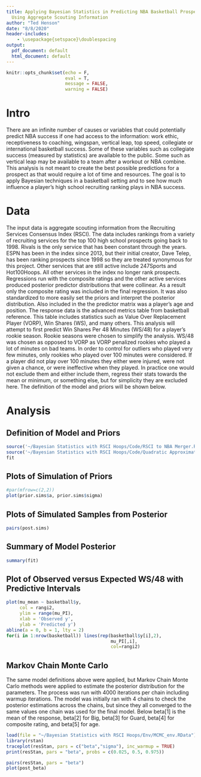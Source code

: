```yaml
---
title: Applying Bayesian Statistics in Predicting NBA Basketball Prospect Outcomes
  Using Aggregate Scouting Information
author: "Ted Henson"
date: "8/8/2020"
header-includes:
    - \usepackage{setspace}\doublespacing
output:
  pdf_document: default
  html_document: default
---
```


```r
knitr::opts_chunk$set(echo = F,
                      eval = T,
                      message = FALSE,
                      warning = FALSE)
```

# Intro
  There are an infinite number of causes or variables that could potentially predict NBA success if one had access to the information: work ethic, receptiveness to coaching, wingspan, vertical leap, top speed, collegiate or international basketball success. Some of these variables such as collegiate success (measured by statistics) are available to the public. Some such as vertical leap may be available to a team after a workout or NBA combine. This analysis is not meant to create the best possible predictions for a prospect as that would require a lot of time and resources. The goal is to apply Bayesian techniques in a basketball setting and to see how much influence a player's high school recruiting ranking plays in NBA success.

# Data
  The input data is aggregate scouting information from the Recruiting Services Consensus Index (RSCI). The data includes rankings from a variety of recruiting services for the top 100 high school prospects going back to 1998. Rivals is the only service that has been constant through the years. ESPN has been in the index since 2013, but their initial creator, Dave Telep, has been ranking prospects since 1998 so they are treated synonymous for this project. Other services that are still active include 247Sports and Hot100Hoops. All other services in the index no longer rank prospects. Regressions run with the composite ratings and the other active services produced posterior predictor distributions that were collinear. As a result only the composite rating was included in the final regression. It was also standardized to more easily set the priors and interpret the posterior distribution. Also included in the the predictor matrix was a player's age and position.
  The response data is the advanced metrics table from basketball reference. This table includes statistics such as Value Over Replacement Player (VORP), Win Shares (WS), and many others. This analysis will attempt to first predict Win Shares Per 48 Minutes (WS/48) for a player's rookie season. Rookie seasons were chosen to simplify the analysis. WS/48 was chosen as opposed to VORP as VORP penalized rookies who played a lot of minutes on bad teams. In order to control for outliers who played very few minutes, only rookies who played over 100 minutes were considered. If a player did not play over 100 minutes they either were injured, were not given a chance, or were ineffective when they played. In practice one would not exclude them and either include them, regress their stats towards the mean or minimum, or something else, but for simplicity they are excluded here. The definition of the model and priors will be shown below.


# Analysis
## Definition of Model and Priors
```r
source('~/Bayesian Statistics with RSCI Hoops/Code/RSCI to NBA Merger.R')
source('~/Bayesian Statistics with RSCI Hoops/Code/Quadratic Approximation.R')
fit
```
\newpage
## Plots of Simulation of Priors
```r
#par(mfrow=c(2,2))
plot(prior.sims$a, prior.sims$sigma)
```
\newpage

## Plots of Simulated Samples from Posterior

```r
pairs(post.sims)
```
\newpage

## Summary of Model Posterior
```r
summary(fit)
```


## Plot of Observed versus Expected WS/48 with Predictive Intervals
```r
plot(mu_mean ~ basketball$y,
     col = rangi2,
     ylim = range(mu_PI),
     xlab = 'Observed y',
     ylab = 'Predicted y')
abline(a = 0, b = 1, lty = 2)
for(i in 1:nrow(basketball)) lines(rep(basketball$y[i],2),
                                       mu_PI[,i],
                                       col=rangi2)
```

## Markov Chain Monte Carlo

The same model definitions above were applied, but Markov Chain Monte Carlo methods were applied to estimate the posterior distribution for the parameters. The process was run with 4000 iterations per chain including warmup iterations. The model was initially ran with 4 chains to check the posterior estimations across the chains, but since they all converged to the same values one chain was used for the final model. Below beta[1] is the mean of the response, beta[2] for Big, beta[3] for Guard, beta[4] for composite rating, and beta[5] for age.
```r
load(file = "~/Bayesian Statistics with RSCI Hoops/Env/MCMC_env.RData")
library(rstan)
traceplot(resStan, pars = c("beta","sigma"), inc_warmup = TRUE)
print(resStan, pars = "beta", probs = c(0.025, 0.5, 0.975))

pairs(resStan, pars = "beta")
plot(post_beta)

```

